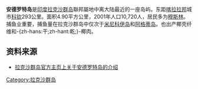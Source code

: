 {{Infobox settlement
| name                    = 安德罗特岛
| native_name             = 
| native_name_lang        = 
| other_name              = 
| settlement_type         = 島嶼和村
| image_skyline           = 
| image_alt               = 
| image_caption           = 
| nickname                = 
| image_map               = 
| map_alt                 = 
| map_caption             = 
| pushpin_map             = India
| pushpin_label_position  = 
| pushpin_map_alt         = 
| pushpin_map_caption     = 
| latd                    = 10.814085
| latm                    = 
| lats                    = 
| latNS                   = N
| longd                   = 73.680153
| longm                   = 
| longs                   = 
| longEW                  = E
| coordinates_display     = inline,title
| subdivision_type        = 國家
| subdivision_name        = 印度
| subdivision_type1       = [[聯邦屬地|聯邦屬地]]
| subdivision_name1       = [[拉克沙群島|拉克沙群島]]
| subdivision_type2       = 縣
| subdivision_name2       = Lakshadweep縣
| established_title       = 建立
| established_date        = 
| founder                 = 
| named_for               = 
| government_type         = 
| governing_body          = 
| unit_pref               = Metric
| area_footnotes          = 
| area_rank               = 
| area_total_km2          = 4.90
| elevation_footnotes     = 
| elevation_m             = 
| population_total        = 10720
| population_as_of        = 2001年
| population_rank         = 
| population_density_km2  = auto
| population_demonym      = 
| population_footnotes    = 
| website                 = 
| footnotes               = 
}}
'''安德罗特岛'''是[[印度|印度]][[拉克沙群岛|拉克沙群岛]]聯邦屬地中离大陆最近的一座岛屿。东距[[喀拉拉邦|喀拉拉邦]]城市[[科钦|科钦]]293公里。面积4.90平方公里，2001年人口10,720人，居民多为[[穆斯林|穆斯林]]。捕鱼业重要，捕鱼量在拉克沙群岛中仅次于[[米尼科伊岛|米尼科伊岛]]和[[阿格蒂岛|阿格蒂岛]]。也出产椰壳纤维和-{zh-hans:干;zh-hant:乾;}-椰肉。

==资料来源==
*[http://lakshadweep.nic.in/KL_Isl_Androth.html 拉克沙群岛官方主页上关于安德罗特岛的介绍] {{Wayback|url=http://lakshadweep.nic.in/KL_Isl_Androth.html |date=20100127182655 }}

{{印度地理小作品}}
[[Category:拉克沙群岛|Category:拉克沙群岛]]